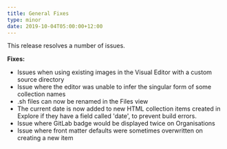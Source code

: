 ```yaml
---
title: General Fixes
type: minor
date: 2019-10-04T05:00:00+12:00
---
```


This release resolves a number of issues.

**Fixes:**

* Issues when using existing images in the Visual Editor with a custom source directory
* Issue where the editor was unable to infer the singular form of some collection names
* .sh files can now be renamed in the Files view
* The current date is now added to new HTML collection items created in Explore if they have a field called 'date', to prevent build errors.
* Issue where GitLab badge would be displayed twice on Organisations
* Issue where front matter defaults were sometimes overwritten on creating a new item